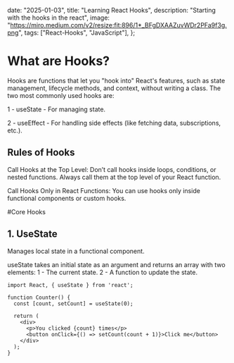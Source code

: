 

  date: "2025-01-03",
  title: "Learning React Hooks",
  description: "Starting with the hooks in the react",
  image:
    "https://miro.medium.com/v2/resize:fit:896/1*_BFgDXAAZuvWDr2PFa9f3g.png",
  tags: ["React-Hooks", "JavaScript"],
};


# What are Hooks?

Hooks are functions that let you "hook into" React's features, such as state management, lifecycle methods, and context, without writing a class. The two most commonly used hooks are:

1 - useState - For managing state.

2 - useEffect - For handling side effects (like fetching data, subscriptions, etc.).

## Rules of Hooks

Call Hooks at the Top Level: Don’t call hooks inside loops, conditions, or nested functions. Always call them at the top level of your React function.

Call Hooks Only in React Functions: You can use hooks only inside functional components or custom hooks.

#Core Hooks

## 1. UseState

Manages local state in a functional component.

useState takes an initial state as an argument and returns an array with two elements: 1 - The current state. 2 - A function to update the state.

<CodeWindow title="useState.jsx">

```TSX
import React, { useState } from 'react';

function Counter() {
  const [count, setCount] = useState(0);

  return (
    <div>
      <p>You clicked {count} times</p>
      <button onClick={() => setCount(count + 1)}>Click me</button>
    </div>
  );
}
```

</CodeWindow>

